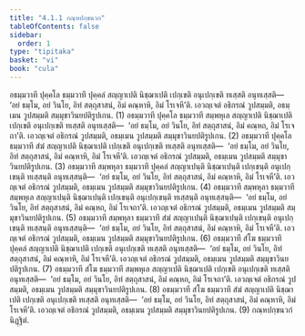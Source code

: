 ```yaml
---
title: "4.1.1 กณฺหปกฺขนวก"
tableOfContents: false
sidebar:
  order: 1
type: "tipitaka"
basket: "vi"
book: "cula"
---
```



<DynamicBreadcrumb />

<Division number="187" book="cula">

<Paragraph number="787" book="cula">
อธมฺมวาที ปุคฺคโล ธมฺมวาทึ ปุคฺคลํ สญฺญาเปติ นิชฺฌาเปติ เปกฺเขติ อนุเปกฺเขติ ทเสฺสติ อนุทเสฺสติ—  ‘อยํ ธมฺโม, อยํ วินโย, อิทํ สตฺถุสาสนํ, อิมํ คณฺหาหิ, อิมํ โรเจหี’ติ. เอวญฺเจตํ อธิกรณํ วูปสมฺมติ, อธมฺเมน วูปสมฺมติ สมฺมุขาวินยปติรูปเกน. (1)
</Paragraph>

<Paragraph number="788" book="cula">
อธมฺมวาที ปุคฺคโล ธมฺมวาที สมฺพหุเล สญฺญาเปติ นิชฺฌาเปติ เปกฺเขติ อนุเปกฺเขติ ทเสฺสติ อนุทเสฺสติ—  ‘อยํ ธมฺโม, อยํ วินโย, อิทํ สตฺถุสาสนํ, อิมํ คณฺหถ, อิมํ โรเจถา’ติ. เอวญฺเจตํ อธิกรณํ วูปสมฺมติ, อธมฺเมน วูปสมฺมติ สมฺมุขาวินยปติรูปเกน. (2)
</Paragraph>

<Paragraph number="789" book="cula">
อธมฺมวาที ปุคฺคโล ธมฺมวาทึ สํฆํ สญฺญาเปติ นิชฺฌาเปติ เปกฺเขติ อนุเปกฺเขติ ทเสฺสติ อนุทเสฺสติ—  ‘อยํ ธมฺโม, อยํ วินโย, อิทํ สตฺถุสาสนํ, อิมํ คณฺหาหิ, อิมํ โรเจหี’ติ. เอวญฺเจตํ อธิกรณํ วูปสมฺมติ, อธมฺเมน วูปสมฺมติ สมฺมุขาวินยปติรูปเกน. (3)
</Paragraph>

<Paragraph number="790" book="cula">
อธมฺมวาที สมฺพหุลา ธมฺมวาทึ ปุคฺคลํ สญฺญาเปนฺติ นิชฺฌาเปนฺติ เปกฺเขนฺติ อนุเปกฺเขนฺติ ทเสฺสนฺติ อนุทเสฺสนฺติ—  ‘อยํ ธมฺโม, อยํ วินโย, อิทํ สตฺถุสาสนํ, อิมํ คณฺหาหิ, อิมํ โรเจหี’ติ. เอวญฺเจตํ อธิกรณํ วูปสมฺมติ, อธมฺเมน วูปสมฺมติ สมฺมุขาวินยปติรูปเกน. (4)
</Paragraph>

<Paragraph number="791" book="cula">
อธมฺมวาที สมฺพหุลา ธมฺมวาที สมฺพหุเล สญฺญาเปนฺติ นิชฺฌาเปนฺติ เปกฺเขนฺติ อนุเปกฺเขนฺติ ทเสฺสนฺติ อนุทเสฺสนฺติ—  ‘อยํ ธมฺโม, อยํ วินโย, อิทํ สตฺถุสาสนํ, อิมํ คณฺหถ, อิมํ โรเจถา’ติ. เอวญฺเจตํ อธิกรณํ วูปสมฺมติ, อธมฺเมน วูปสมฺมติ สมฺมุขาวินยปติรูปเกน. (5)
</Paragraph>

<Paragraph number="792" book="cula">
อธมฺมวาที สมฺพหุลา ธมฺมวาทึ สํฆํ สญฺญาเปนฺติ นิชฺฌาเปนฺติ เปกฺเขนฺติ อนุเปกฺเขนฺติ ทเสฺสนฺติ อนุทเสฺสนฺติ—  ‘อยํ ธมฺโม, อยํ วินโย, อิทํ สตฺถุสาสนํ, อิมํ คณฺหาหิ, อิมํ โรเจหี’ติ. เอวญฺเจตํ อธิกรณํ วูปสมฺมติ, อธมฺเมน วูปสมฺมติ สมฺมุขาวินยปติรูปเกน. (6)
</Paragraph>

<Paragraph number="793" book="cula">
อธมฺมวาที สํโฆ ธมฺมวาทึ ปุคฺคลํ สญฺญาเปติ นิชฺฌาเปติ เปกฺเขติ อนุเปกฺเขติ ทเสฺสติ อนุทเสฺสติ—  ‘อยํ ธมฺโม, อยํ วินโย, อิทํ สตฺถุสาสนํ, อิมํ คณฺหาหิ, อิมํ โรเจหี’ติ. เอวญฺเจตํ อธิกรณํ วูปสมฺมติ, อธมฺเมน วูปสมฺมติ สมฺมุขาวินยปติรูปเกน. (7)
</Paragraph>

<Paragraph number="794" book="cula">
อธมฺมวาที สํโฆ ธมฺมวาที สมฺพหุเล สญฺญาเปติ นิชฺฌาเปติ เปกฺเขติ อนุเปกฺเขติ ทเสฺสติ อนุทเสฺสติ—  ‘อยํ ธมฺโม, อยํ วินโย, อิทํ สตฺถุสาสนํ, อิมํ คณฺหถ, อิมํ โรเจถา’ติ. เอวญฺเจตํ อธิกรณํ วูปสมฺมติ, อธมฺเมน วูปสมฺมติ สมฺมุขาวินยปติรูปเกน. (8)
</Paragraph>

<Paragraph number="795" book="cula">
อธมฺมวาที สํโฆ ธมฺมวาทึ สํฆํ สญฺญาเปติ นิชฺฌาเปติ เปกฺเขติ อนุเปกฺเขติ ทเสฺสติ อนุทเสฺสติ—  ‘อยํ ธมฺโม, อยํ วินโย, อิทํ สตฺถุสาสนํ, อิมํ คณฺหาหิ, อิมํ โรเจหี’ติ. เอวญฺเจตํ อธิกรณํ วูปสมฺมติ, อธมฺเมน วูปสมฺมติ สมฺมุขาวินยปติรูปเกน. (9)

</Paragraph>
</Division>

<Paragraph number="796" type="center" book="cula">
กณฺหปกฺขนวกํ นิฏฺฐิตํ.
</Paragraph>